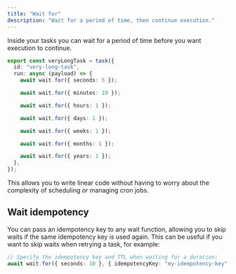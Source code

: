 ```yaml
---
title: "Wait for"
description: "Wait for a period of time, then continue execution."
---
```



Inside your tasks you can wait for a period of time before you want execution to continue.

```ts /trigger/long-task.ts
export const veryLongTask = task({
  id: "very-long-task",
  run: async (payload) => {
    await wait.for({ seconds: 5 });

    await wait.for({ minutes: 10 });

    await wait.for({ hours: 1 });

    await wait.for({ days: 1 });

    await wait.for({ weeks: 1 });

    await wait.for({ months: 1 });

    await wait.for({ years: 1 });
  },
});
```

This allows you to write linear code without having to worry about the complexity of scheduling or managing cron jobs.

<PausedExecutionFree />

## Wait idempotency

You can pass an idempotency key to any wait function, allowing you to skip waits if the same idempotency key is used again. This can be useful if you want to skip waits when retrying a task, for example:

```ts
// Specify the idempotency key and TTL when waiting for a duration:
await wait.for({ seconds: 10 }, { idempotencyKey: "my-idempotency-key", idempotencyKeyTTL: "1h" });
```